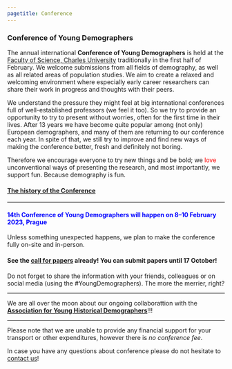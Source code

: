 ---
pagetitle: Conference
---

<link rel="stylesheet" href="styles.css" type="text/css">

### Conference of Young Demographers
The annual international **Conference of Young Demographers** is held at the [Faculty of Science, Charles University](https://www.natur.cuni.cz/eng) traditionally in the first half of February. We welcome submissions from all fields of demography, as well as all related areas of population studies. We aim to create a relaxed and welcoming environment where especially early career researchers can share their work in progress and thoughts with their peers.

We understand the pressure they might feel at big international conferences full of well-established professors (we feel it too). So we try to provide an opportunity to try to present without worries, often for the first time in their lives. After 13 years we have become quite popular among (not only) European demographers, and many of them are returning to our conference each year. In spite of that, we still try to improve and find new ways of making the conference better, fresh and definitely not boring. 

Therefore we encourage everyone to try new things and be bold; we  <span style="color:red">love</span> unconventional ways of presenting the research, and most importantly, we support fun. Because demography is fun. 

#### [The history of the Conference](https://youngdemographers.github.io/history.html)

***
#### <span style="color:blue"> **14th Conference of Young Demographers** will happen on **8–10 February 2023, Prague** </span>####

Unless something unexpected happens, we plan to make the conference fully on-site and in-person. 

#### See the [**call for papers**](https://docs.google.com/document/d/e/2PACX-1vSTHAFggEb84h70ZQNdH2iBP_WTAN0xWrnKoJWp_xTyv2SuybvlWefPgLX2jQeax2l6iFElfbnC_OLI/pub) already! You can submit papers until 17 October!

Do not forget to share the information with your friends, colleagues or on social media (using the #YoungDemographers). The more the merrier, right?

***

We are all over the moon about our ongoing collaborattion with the [**Association for Young Historical Demographers**](https://www.younghistoricaldemographers.com/)!!!  

***

Please note that we are unable to provide any financial support for your transport or other expenditures, however there is *no conference fee*.

In case you have any questions about conference please do not hesitate to [contact us](https://youngdemographers.github.io/contact.html)!